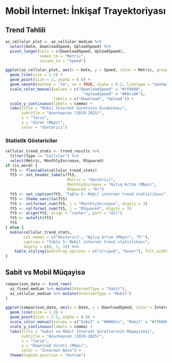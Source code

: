 # Mobil İnternet: İnkişaf Trayektoriyası

## Trend Təhlili

```r
az_cellular_plot <- az_cellular_median %>%
  select(Date, DownloadSpeed, UploadSpeed) %>%
  pivot_longer(cols = c(DownloadSpeed, UploadSpeed),
               names_to = "Metric",
               values_to = "Speed")

ggplot(az_cellular_plot, aes(x = Date, y = Speed, color = Metric, group = Metric)) +
  geom_line(size = 1.2) +
  geom_point(size = 2, alpha = 0.6) +
  geom_smooth(method = "lm", se = TRUE, alpha = 0.2, linetype = "dashed") +
  scale_color_manual(values = c("DownloadSpeed" = "#ff6600", 
                                  "UploadSpeed" = "#00cc66"),
                     labels = c("Download", "Upload")) +
  scale_y_continuous(labels = comma) +
  labs(title = "Mobil İnternet Sürətinin Dinamikası",
       subtitle = "Azərbaycan (2019-2025)",
       x = "Tarix",
       y = "Sürət (Mbps)",
       color = "Göstərici")
```

### Statistik Göstəricilər

```r
cellular_trend_stats <- trend_results %>%
  filter(Type == "Cellular") %>%
  select(Metric, MonthlyIncrease, RSquared)
if (is_word) {
  ft5 <- flextable(cellular_trend_stats)
  ft5 <- set_header_labels(ft5,
                           Metric = "Göstərici",
                           MonthlyIncrease = "Aylıq Artım (Mbps)",
                           RSquared = "R²")
  ft5 <- set_caption(ft5, "Tablo 5: Mobil internet trend statistikası")
  ft5 <- theme_vanilla(ft5)
  ft5 <- colformat_num(ft5, j = "MonthlyIncrease", digits = 3)
  ft5 <- colformat_num(ft5, j = "RSquared", digits = 3)
  ft5 <- align(ft5, align = "center", part = "all")
  ft5 <- autofit(ft5)
  ft5
} else {
  kable(cellular_trend_stats,
        col.names = c("Göstərici", "Aylıq Artım (Mbps)", "R²"),
        caption = "Tablo 5: Mobil internet trend statistikası",
        digits = c(0, 3, 3)) %>%
    kable_styling(bootstrap_options = c("striped", "hover"), full_width = FALSE)
}
```

## Sabit vs Mobil Müqayisə

```r
comparison_data <- bind_rows(
  az_fixed_median %>% mutate(InternetType = "Sabit"),
  az_cellular_median %>% mutate(InternetType = "Mobil")
)

ggplot(comparison_data, aes(x = Date, y = DownloadSpeed, color = InternetType)) +
  geom_line(size = 1.3) +
  geom_point(size = 2.5, alpha = 0.6) +
  scale_color_manual(values = c("Sabit" = "#0066cc", "Mobil" = "#ff6600")) +
  scale_y_continuous(labels = comma) +
  labs(title = "Sabit və Mobil İnternet Sürətlərinin Müqayisəsi",
       subtitle = "Azərbaycan (2019-2025)",
       x = "Tarix",
       y = "Download Sürəti (Mbps)",
       color = "İnternet Növü") +
  theme(legend.position = "bottom")
```
